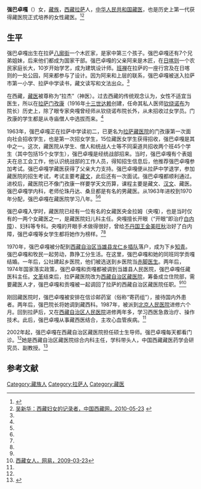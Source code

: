 '''强巴卓嘎'''（{{bd|1946年|||}}）女，[[藏族|藏族]]，[[西藏|西藏]][[拉萨|拉萨]]人，[[中华人民共和国|中华人民共和国]][[藏医|藏医]]，也是历史上第一代获得藏医院正式培养的女性藏医。<ref name=xzgh>{{Cite web |url=http://xz.workercn.cn/29369/201307/08/130708114516271.shtml |title=强巴卓嘎：门孜康的第一代女藏医，西藏工会新闻网，2013-07-08 |accessdate=2015-04-17 |archive-date=2016-03-04 |archive-url=https://web.archive.org/web/20160304131617/http://xz.workercn.cn/29369/201307/08/130708114516271.shtml |dead-url=no }}</ref><ref>[http://www.tibet.cn/2009jrb/gdfw/201005/t20100519_580849.htm 吴新华：西藏妇女的记录者，中国西藏网，2010-05-23] {{webarchive|url=https://web.archive.org/web/20150417141939/http://www.tibet.cn/2009jrb/gdfw/201005/t20100519_580849.htm |date=2015-04-17 }}</ref>

==生平==
强巴卓嘎出生在拉萨[[八廓街|八廓街]]一个木匠家，是家中第三个孩子。强巴卓嘎还有7个兄弟姐妹，后来他们都成为国家干部。强巴卓嘎的父亲阿来是木匠，在[[日喀则|日喀则]]一个农民家庭长大，10岁开始学艺，成为建筑设计师。[[班禅|班禅]]在拉萨的一座行宫及在日喀则的一处公园，阿来都参与了设计。因为阿来和上层的联系，强巴卓嘎被送入拉萨市第一小学、拉萨中学读书，藏文读写和文法出众。<ref name=wangyi/>

在西藏，[[藏医|藏医]]被尊称为“拉杰”（神医）。过去西藏的传统观念认为，女性不适宜当医生，所以在[[拉萨|拉萨]][[门孜康|门孜康]]（1916年[[十三世达赖|十三世达赖]]创建，任命其私人医师[[钦绕诺布|钦绕诺布]]为院长）历史上，除了眼专家央嘎曾经师从钦绕诺布院长外，从未招收过女学员。门孜康的学生都是从寺庙僧人中选拔而来。<ref name=xzgh/>

1963年，强巴卓嘎正在拉萨中学读初二，已更名为[[西藏自治区藏医院|拉萨藏医院]]的门孜康第一次面向社会招收学生，也是第一次招女学生，15位藏医女学生获得招收，强巴卓嘎是其中之一。这次，藏医院从学生、僧人和统战人士等不同渠道共招收两个班45个学生（其中包括15个女学生），强巴卓嘎是经统战部招来。当时，强巴卓嘎有个表姐夫在总工会工作，他认识统战部的工作人员，得知招生信息后，他推荐强巴卓嘎参加考试。强巴卓嘎学藏医获得了父亲大力支持。强巴卓嘎便从拉萨中学退学，参加藏医院的招生考试，考试主要考[[藏文|藏文]]，此后还有一次面试。强巴卓嘎都顺利通过。进校后，藏医院已不像门孜康一样要学天文历算，课程主要是藏文、[[汉文|汉文]]、藏医。强巴卓嘎学内科，老师伦珠丹达、桑旦都是有名的男藏医。从1963年进校到1970年分配，强巴卓嘎在藏医院学习八年。<ref name=xzgh/><ref name=wangyi/>

强巴卓嘎入学时，藏医院已经有一位有名的女藏医央金拉姆（央嘎），也是当时仅有的一两个女藏医之一，是藏医院妇儿科主任。央嘎擅长开眼（“开眼”即治疗[[白内障|白内障]]）、妇科等专科。央嘎的开眼手术做得很好，曾给[[不丹国王|不丹国王]][[吉格梅·多尔吉·旺楚克|金美旺秋]]治好了白内障，强巴卓嘎等女学生都将她作为榜样。<ref name=xzgh/><ref name=wangyi/>

1970年，强巴卓嘎被分配到[[西藏自治区|西藏自治区]][[当雄县|当雄县]][[龙仁乡|龙仁乡]][[插队|插队]]落户，成为下乡[[知青|知青]]。强巴卓嘎和牧民一起劳动，靠挣工分生活。在这里，强巴卓嘎和她的同班同学贡嘎结婚。一年后，公社建起乡医院，他们被选送到乡医院当[[赤脚医生|赤脚医生]]。两年后，1974年国家落实政策，强巴卓嘎和贡嘎都被调到当雄县人民医院，强巴卓嘎任藏医科主任。[[文革|文革]]结束后，拉萨藏医院改为[[西藏自治区藏医院|西藏自治区藏医院]]，筹备成立住院部，需要藏医人才，强巴卓嘎和贡嘎被一起调回了拉萨的西藏自治区藏医院任职。<ref name=xzgh/><ref name=wangyi>[http://news.163.com/09/0323/15/553NTQVR00011SM9_2.html 西藏女人，网易，2009-03-23]{{Dead link|date=2020年1月 |bot=InternetArchiveBot |fix-attempted=yes }}</ref>

刚回藏医院时，强巴卓嘎被安排在信诊邮药室（俗称“寄药组”），接待国内外患者。两年后，强巴院长将她调到藏西科。1987年，被派到[[北京|北京]][[北京大学人民医院|人民医院]]进修六个月。回到拉萨后，又在[[西藏自治区人民医院|西藏自治区人民医院]]进修两年多，学习西医急救治疗、操作技术。此后，强巴卓嘎从事藏西医结合，主攻心血管疾病。<ref name=xzgh/>

2002年起，强巴卓嘎在西藏自治区藏医院担任硕士生导师。强巴卓嘎每天都看门诊。<ref name=xzgh/>她是西藏自治区藏医院综合内科主任，学科带头人，中国西藏藏医药学会研究员、副教授。<ref>{{Cite web |url=http://www.zixue114.com/html/a2339201162114426.htm |title=强巴卓嘎，自学中医保健网，2011-6-21 |access-date=2015-04-17 |archive-date=2019-09-17 |archive-url=https://web.archive.org/web/20190917212455/http://www.zixue114.com/html/a2339201162114426.htm }}</ref>

==参考文献==
{{reflist}}

[[Category:藏族人|Category:藏族人]]
[[Category:拉萨人|Category:拉萨人]]
[[Category:藏医|Category:藏医]]